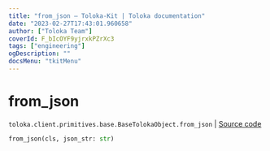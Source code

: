 ```yaml
---
title: "from_json — Toloka-Kit | Toloka documentation"
date: "2023-02-27T17:43:01.960658"
author: ["Toloka Team"]
coverId: F_bIcOYF9yjrxkPZrXc3
tags: ["engineering"]
ogDescription: ""
docsMenu: "tkitMenu"
---
```


# from_json
`toloka.client.primitives.base.BaseTolokaObject.from_json` | [Source code](https://github.com/Toloka/toloka-kit/blob/v1.1.4/src/client/primitives/base.py#L334)

```python
from_json(cls, json_str: str)
```